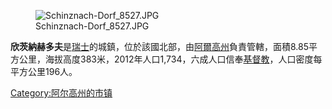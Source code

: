 [[Image:Schinznach-Dorf_8527.JPG|right]]

'''欣茨納赫多夫'''是[[瑞士|瑞士]]的城鎮，位於該國北部，由[[阿爾高州|阿爾高州]]負責管轄，面積8.85平方公里，海拔高度383米，2012年人口1,734，六成人口信奉[[基督教|基督教]]，人口密度每平方公里196人。

{{Switzerland-geo-stub}}
[[Category:阿尔高州的市镇|Category:阿尔高州的市镇]]